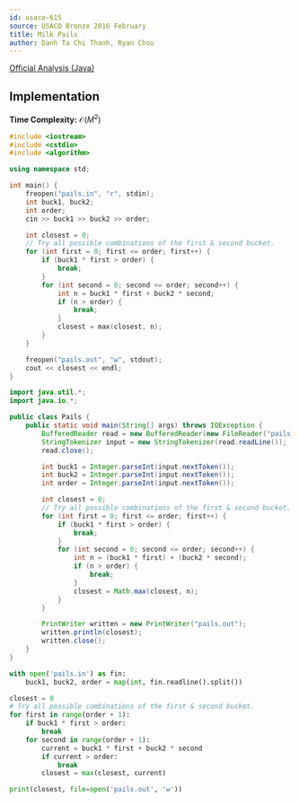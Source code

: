 ```yaml
---
id: usaco-615
source: USACO Bronze 2016 February
title: Milk Pails
author: Danh Ta Chi Thanh, Ryan Chou
---
```


[Official Analysis (Java)](http://www.usaco.org/current/data/sol_pails_bronze_feb16.html)

## Implementation

**Time Complexity:** $\mathcal{O}(M^2)$

<LanguageSection>
<CPPSection>

```cpp
#include <iostream>
#include <cstdio>
#include <algorithm>

using namespace std;

int main() {
	freopen("pails.in", "r", stdin);
	int buck1, buck2;
	int order;
	cin >> buck1 >> buck2 >> order;

	int closest = 0;
	// Try all possible combinations of the first & second bucket.
	for (int first = 0; first <= order; first++) {
		if (buck1 * first > order) {
			break;
		}
		for (int second = 0; second <= order; second++) {
			int n = buck1 * first + buck2 * second;
			if (n > order) {
				break;
			}
			closest = max(closest, n);
		}
	}

	freopen("pails.out", "w", stdout);
	cout << closest << endl;
}
```

</CPPSection>
<JavaSection>

```java
import java.util.*;
import java.io.*;

public class Pails {
	public static void main(String[] args) throws IOException {
		BufferedReader read = new BufferedReader(new FileReader("pails.in"));
		StringTokenizer input = new StringTokenizer(read.readLine());
		read.close();

		int buck1 = Integer.parseInt(input.nextToken());
		int buck2 = Integer.parseInt(input.nextToken());
		int order = Integer.parseInt(input.nextToken());

		int closest = 0;
		// Try all possible combinations of the first & second bucket.
		for (int first = 0; first <= order; first++) {
			if (buck1 * first > order) {
				break;
			}
			for (int second = 0; second <= order; second++) {
				int n = (buck1 * first) + (buck2 * second);
				if (n > order) {
					break;
				}
				closest = Math.max(closest, n);
			}
		}

		PrintWriter written = new PrintWriter("pails.out");
		written.println(closest);
		written.close();
	}
}
```

</JavaSection>
<PySection>

```python
with open('pails.in') as fin:
    buck1, buck2, order = map(int, fin.readline().split())

closest = 0
# Try all possible combinations of the first & second bucket.
for first in range(order + 1):
	if buck1 * first > order:
		break
	for second in range(order + 1):
		current = buck1 * first + buck2 * second
		if current > order:
			break
		closest = max(closest, current)

print(closest, file=open('pails.out', 'w'))
```

</PySection>
</LanguageSection>